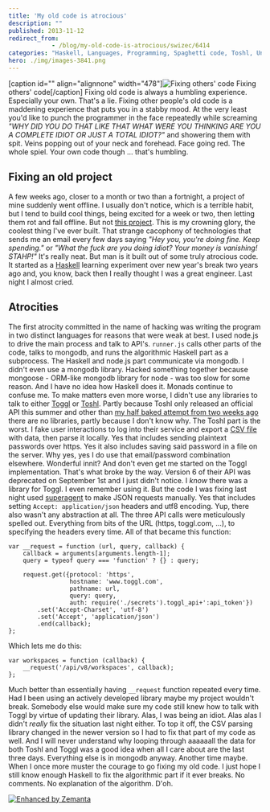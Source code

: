 ```yaml
---
title: 'My old code is atrocious'
description: ""
published: 2013-11-12
redirect_from: 
            - /blog/my-old-code-is-atrocious/swizec/6414
categories: "Haskell, Languages, Programming, Spaghetti code, Toshl, Uncategorized"
hero: ./img/images-3841.png
---
```

\[caption id="" align="alignnone" width="478"]![Fixing others' code](./img/images-3841.png "Fixing others' code") Fixing others' code\[/caption] Fixing old code is always a humbling experience. Especially your own. That's a lie. Fixing other people's old code is a maddening experience that puts you in a stabby mood. At the very least you'd like to punch the programmer in the face repeatedly while screaming _"WHY DID YOU DO THAT LIKE THAT WHAT WERE YOU THINKING ARE YOU A COMPLETE IDIOT OR JUST A TOTAL IDIOT?"_ and showering them with spit. Veins popping out of your neck and forehead. Face going red. The whole spiel. Your own code though ... that's humbling.

## Fixing an old project

A few weeks ago, closer to a month or two than a fortnight, a project of mine suddenly went offline. I usually don't notice, which is a terrible habit, but I tend to build cool things, being excited for a week or two, then letting them rot and fall offline. But not [this project](https://github.com/Swizec/Personal-Runway). This is my crowning glory, the coolest thing I've ever built. That strange cacophony of technologies that sends me an email every few days saying _"Hey you, you're doing fine. Keep spending."_ or _"What the fuck are you doing idiot? Your money is vanishing! STAHP!"_ It's really neat. But man is it built out of some truly atrocious code. It started as a [Haskell](http://haskell.org "Haskell (programming language)") learning experiment over new year's break two years ago and, you know, back then I really thought I was a great engineer. Last night I almost cried.

## Atrocities

The first atrocity committed in the name of hacking was writing the program in two distinct languages for reasons that were weak at best. I used node.js to drive the main process and talk to API's. `runner.js` calls other parts of the code, talks to mongodb, and runs the algorithmic Haskell part as a subprocess. The Haskell and node.js part communicate via mongodb. I didn't even use a mongodb library. Hacked something together because mongoose - ORM-like mongodb library for node - was too slow for some reason. And I have no idea how Haskell does it. Monads continue to confuse me. To make matters even more worse, I didn't use any libraries to talk to either [Toggl](http://www.toggl.com "Toggl.com") or [Toshl](http://toshl.com/). Partly because Toshl only released an official API this summer and other than [my half baked attempt from two weeks ago](http://swizec.com/blog/about-achieving-polymorphism-in-javascript/swizec/6370) there are no libraries, partly because I don't know why. The Toshl part is the worst. I fake user interactions to log into their service and export a [CSV file](http://en.wikipedia.org/wiki/Comma-separated_values "Comma-separated values") with data, then parse it locally. Yes that includes sending plaintext passwords over https. Yes it also includes saving said password in a file on the server. Why yes, yes I do use that email/password combination elsewhere. Wonderful innit? And don't even get me started on the Toggl implementation. That's what broke by the way. Version 6 of their API was deprecated on September 1st and I just didn't notice. I _know_ there was a library for Toggl. I even remember using it. But the code I was fixing last night used [superagent](https://github.com/visionmedia/superagent) to make JSON requests manually. Yes that includes setting `Accept: application/json` headers and utf8 encoding. Yup, there also wasn't any abstraction at all. The three API calls were meticulously spelled out. Everything from bits of the URL (https, toggl.com, ...), to specifying the headers every time. All of that became this function:

```
var __request = function (url, query, callback) {
    callback = arguments[arguments.length-1];
    query = typeof query === 'function' ? {} : query;

    request.get({protocol: 'https',
                 hostname: 'www.toggl.com',
                 pathname: url,
                 query: query,
                 auth: require('./secrets').toggl_api+':api_token'})
        .set('Accept-Charset', 'utf-8')
        .set('Accept', 'application/json')
        .end(callback);
};
```

Which lets me do this:

```
var workspaces = function (callback) {
    __request('/api/v8/workspaces', callback);
};
```

Much better than essentially having `__request` function repeated every time. Had I been using an actively developed library maybe my project wouldn't break. Somebody else would make sure my code still knew how to talk with Toggl by virtue of updating their library. Alas, I was being an idiot. Alas alas I didn't _really_ fix the situation last night either. To top it off, the CSV parsing library changed in the newer version so I had to fix that part of my code as well. And I will never understand why looping through aaaaaall the data for both Toshl and Toggl was a good idea when all I care about are the last three days. Everything else is in mongodb anyway. Another time maybe. When I once more muster the courage to go fixing my old code. I just hope I still know enough Haskell to fix the algorithmic part if it ever breaks. No comments. No explanation of the algorithm. D'oh.

[![Enhanced by Zemanta](http://img.zemanta.com/zemified_e.png?x-id=36ac71d4-54e8-45d0-a899-64e537bd545a)](http://www.zemanta.com/?px "Enhanced by Zemanta")